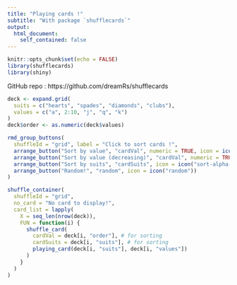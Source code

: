 ```yaml
---
title: "Playing cards !"
subtitle: "With package `shufflecards`"
output:
  html_document:
    self_contained: false
---
```


```r
knitr::opts_chunk$set(echo = FALSE)
library(shufflecards)
library(shiny)
```

<i class="fab fa-github" aria-hidden="true"></i> GitHub repo : https://github.com/dreamRs/shufflecards

<!-- data -->
```r
deck <- expand.grid(
  suits = c("hearts", "spades", "diamonds", "clubs"),
  values = c("a", 2:10, "j", "q", "k")
)
deck$order <- as.numeric(deck$values)
```


<!-- sorting buttons -->
```r
rmd_group_buttons(
  shuffleId = "grid", label = "Click to sort cards !",
  arrange_button("Sort by value", "cardVal", numeric = TRUE, icon = icon("sort-numeric-asc")),
  arrange_button("Sort by value (decreasing)", "cardVal", numeric = TRUE, desc = TRUE, icon = icon("sort-numeric-desc")),
  arrange_button("Sort by suits", "cardSuits", icon = icon("sort-alpha-asc")),
  arrange_button("Random!", "random", icon = icon("random"))
)
```


<!-- shuffle grid layout -->
```r
shuffle_container(
  shuffleId = "grid",
  no_card = "No card to display!",
  card_list = lapply(
    X = seq_len(nrow(deck)),
    FUN = function(i) {
      shuffle_card(
        cardVal = deck[i, "order"], # for sorting
        cardSuits = deck[i, "suits"], # for sorting
        playing_card(deck[i, "suits"], deck[i, "values"])
      )
    }
  )
)
```

